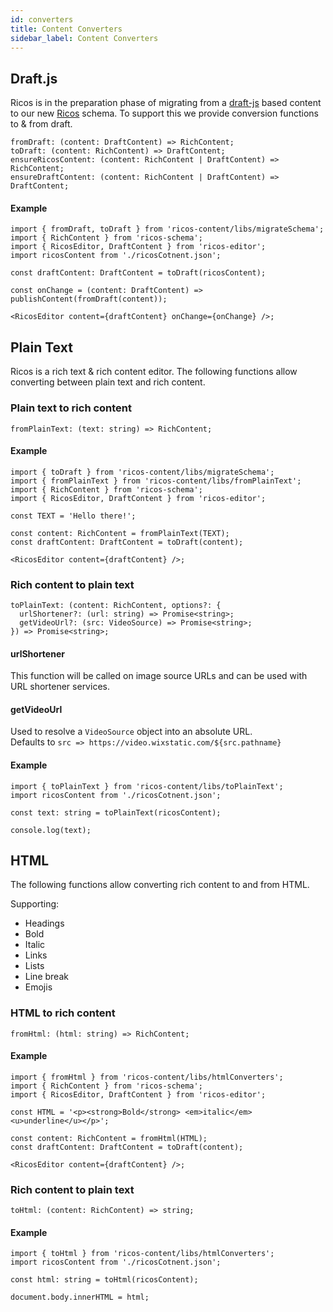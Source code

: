 ```yaml
---
id: converters
title: Content Converters
sidebar_label: Content Converters
---
```


## Draft.js

Ricos is in the preparation phase of migrating from a [draft-js](https://draftjs.org) based content to our new [Ricos](https://github.com/wix/ricos/tree/master/packages/ricos-schema/web) schema. To support this we provide conversion functions to & from draft.

```tsx
fromDraft: (content: DraftContent) => RichContent;
toDraft: (content: RichContent) => DraftContent;
ensureRicosContent: (content: RichContent | DraftContent) => RichContent;
ensureDraftContent: (content: RichContent | DraftContent) => DraftContent;
```

#### Example

```tsx
import { fromDraft, toDraft } from 'ricos-content/libs/migrateSchema';
import { RichContent } from 'ricos-schema';
import { RicosEditor, DraftContent } from 'ricos-editor';
import ricosContent from './ricosCotnent.json';

const draftContent: DraftContent = toDraft(ricosContent);

const onChange = (content: DraftContent) => publishContent(fromDraft(content));

<RicosEditor content={draftContent} onChange={onChange} />;
```

## Plain Text

Ricos is a rich text & rich content editor. The following functions allow converting between plain text and rich content.

### Plain text to rich content

```tsx
fromPlainText: (text: string) => RichContent;
```

#### Example

```tsx
import { toDraft } from 'ricos-content/libs/migrateSchema';
import { fromPlainText } from 'ricos-content/libs/fromPlainText';
import { RichContent } from 'ricos-schema';
import { RicosEditor, DraftContent } from 'ricos-editor';

const TEXT = 'Hello there!';

const content: RichContent = fromPlainText(TEXT);
const draftContent: DraftContent = toDraft(content);

<RicosEditor content={draftContent} />;
```

### Rich content to plain text

```tsx
toPlainText: (content: RichContent, options?: {
  urlShortener?: (url: string) => Promise<string>;
  getVideoUrl?: (src: VideoSource) => Promise<string>;
}) => Promise<string>;
```

#### urlShortener

This function will be called on image source URLs and can be used with URL shortener services.

#### getVideoUrl

Used to resolve a `VideoSource` object into an absolute URL.<br/>
Defaults to `src => https://video.wixstatic.com/${src.pathname}`

#### Example

```tsx
import { toPlainText } from 'ricos-content/libs/toPlainText';
import ricosContent from './ricosCotnent.json';

const text: string = toPlainText(ricosContent);

console.log(text);
```

## HTML

The following functions allow converting rich content to and from HTML.

Supporting:

- Headings
- Bold
- Italic
- Links
- Lists
- Line break
- Emojis

### HTML to rich content

```tsx
fromHtml: (html: string) => RichContent;
```

#### Example

```tsx
import { fromHtml } from 'ricos-content/libs/htmlConverters';
import { RichContent } from 'ricos-schema';
import { RicosEditor, DraftContent } from 'ricos-editor';

const HTML = '<p><strong>Bold</strong> <em>italic</em> <u>underline</u></p>';

const content: RichContent = fromHtml(HTML);
const draftContent: DraftContent = toDraft(content);

<RicosEditor content={draftContent} />;
```

### Rich content to plain text

```tsx
toHtml: (content: RichContent) => string;
```

#### Example

```tsx
import { toHtml } from 'ricos-content/libs/htmlConverters';
import ricosContent from './ricosCotnent.json';

const html: string = toHtml(ricosContent);

document.body.innerHTML = html;
```
